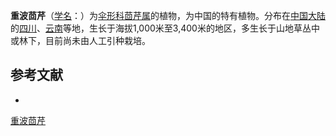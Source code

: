 {{NoteTA|G1=LS}}
{{Speciesbox
| name = 重波茴芹
| status = 
| status_system = 
| image = 
| genus = Pimpinella
| species = bisinuata
| authority = Wolff in Fedde.
}}

'''重波茴芹'''（[[学名|学名]]：{{lang|la|''Pimpinella bisinuata''}}）为[[伞形科|伞形科]][[茴芹属|茴芹属]]的植物，为中国的特有植物。分布在[[中国大陆|中国大陆]]的[[四川|四川]]、[[云南|云南]]等地，生长于海拔1,000米至3,400米的地区，多生长于山地草丛中或林下，目前尚未由人工引种栽培。

== 参考文献 ==
<div class="references-small">
* {{cite web| url =http://www.bioinfo.cn/db05/KmzwSpecies.php?action=view&id=22998| title =重波茴芹| work =《中国高等植物数据库全库》| publisher =中国科学院微生物研究所| author =昆明植物研究所| accessdate =2009-02-25| deadurl =yes| archiveurl =https://web.archive.org/web/20160305044301/http://www.bioinfo.cn/db05/KmzwSpecies.php?action=view&id=22998| archivedate =2016-03-05}}
</div>
{{Taxonbar|from=Q15231928}}

[[Category:茴芹属|重波茴芹]]


{{Apiales-stub}}